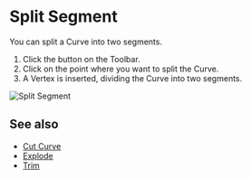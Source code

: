 
# Split Segment

<Reference shortcut="" command="Split Segment" button="Toolbar" />

You can split a Curve into two segments.

1. Click the button <ButtonIcon type="button-split-segment" /> on the Toolbar.
2. Click on the point where you want to split the Curve.
3. A Vertex is inserted, dividing the Curve into two segments.

![Split Segment](/img/split-segment.gif)

## See also
- [Cut Curve](./cut-curve)
- [Explode](./explode)
- [Trim](./trim)





